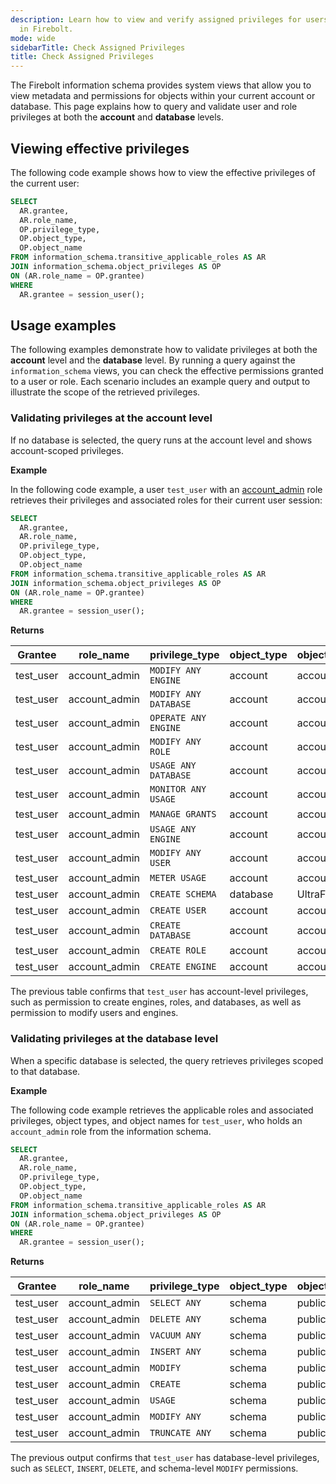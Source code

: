 ```yaml
---
description: Learn how to view and verify assigned privileges for users and roles
  in Firebolt.
mode: wide
sidebarTitle: Check Assigned Privileges
title: Check Assigned Privileges
---
```



The Firebolt information schema provides system views that allow you to view metadata and permissions for objects within your current account or database. This page explains how to query and validate user and role privileges at both the **account** and **database** levels.

## Viewing effective privileges
The following code example shows how to view the effective privileges of the current user:

```sql
SELECT
  AR.grantee,
  AR.role_name,
  OP.privilege_type,
  OP.object_type,
  OP.object_name
FROM information_schema.transitive_applicable_roles AS AR
JOIN information_schema.object_privileges AS OP
ON (AR.role_name = OP.grantee)
WHERE
  AR.grantee = session_user();
```

## Usage examples

The following examples demonstrate how to validate privileges at both the **account** level and the **database** level. By running a query against the `information_schema` views, you can check the effective permissions granted to a user or role. Each scenario includes an example query and output to illustrate the scope of the retrieved privileges.


### Validating privileges at the account level
If no database is selected, the query runs at the account level and shows account-scoped privileges.

**Example**
       
In the following code example, a user `test_user` with an [account_admin](/Overview/organizations-accounts#account-administrative-role) role retrieves their privileges and associated roles for their current user session:

```sql
SELECT
  AR.grantee,
  AR.role_name,
  OP.privilege_type,
  OP.object_type,
  OP.object_name
FROM information_schema.transitive_applicable_roles AS AR
JOIN information_schema.object_privileges AS OP
ON (AR.role_name = OP.grantee)
WHERE
  AR.grantee = session_user();
```

**Returns**  

| Grantee | role_name | privilege_type | object_type | object_name |
|---|---|---|---|---|
| test_user | account_admin | `MODIFY ANY ENGINE` | account | account-1 |
| test_user | account_admin | `MODIFY ANY DATABASE` | account | account-1 |
| test_user | account_admin | `OPERATE ANY ENGINE` | account | account-1 |
| test_user | account_admin | `MODIFY ANY ROLE` | account | account-1 |
| test_user | account_admin | `USAGE ANY DATABASE` | account | account-1 |
| test_user | account_admin | `MONITOR ANY USAGE` | account | account-1 |
| test_user | account_admin | `MANAGE GRANTS` | account | account-1 |
| test_user | account_admin | `USAGE ANY ENGINE` | account | account-1 |
| test_user | account_admin | `MODIFY ANY USER` | account | account-1 |
| test_user | account_admin | `METER USAGE` | account | account-1 |
| test_user | account_admin | `CREATE SCHEMA` | database | UltraFast |
| test_user | account_admin | `CREATE USER` | account | account-1 |
| test_user | account_admin | `CREATE DATABASE` | account | account-1 |
| test_user | account_admin | `CREATE ROLE` | account | account-1 |
| test_user | account_admin | `CREATE ENGINE` | account | account-1 |

The previous table confirms that `test_user` has account-level privileges, such as permission to create engines, roles, and databases, as well as permission to modify users and engines.

### Validating privileges at the database level
When a specific database is selected, the query retrieves privileges scoped to that database.

**Example**
     
The following code example retrieves the applicable roles and associated privileges, object types, and object names for `test_user`, who holds an `account_admin` role from the information schema.

```sql
SELECT
  AR.grantee,
  AR.role_name,
  OP.privilege_type,
  OP.object_type,
  OP.object_name
FROM information_schema.transitive_applicable_roles AS AR
JOIN information_schema.object_privileges AS OP
ON (AR.role_name = OP.grantee)
WHERE
  AR.grantee = session_user();
```

**Returns** 

| Grantee | role_name | privilege_type | object_type | object_name |
|---|---|---|---|---|
| test_user | account_admin | `SELECT ANY` | schema | public |
| test_user | account_admin | `DELETE ANY` | schema | public |
| test_user | account_admin | `VACUUM ANY` | schema | public |
| test_user | account_admin | `INSERT ANY` | schema | public |
| test_user | account_admin | `MODIFY` | schema | public |
| test_user | account_admin | `CREATE` | schema | public |
| test_user | account_admin | `USAGE` | schema | public |
| test_user | account_admin | `MODIFY ANY` | schema | public |
| test_user | account_admin | `TRUNCATE ANY` | schema | public |

The previous output confirms that `test_user` has database-level privileges, such as `SELECT`, `INSERT`, `DELETE`, and schema-level `MODIFY` permissions.
